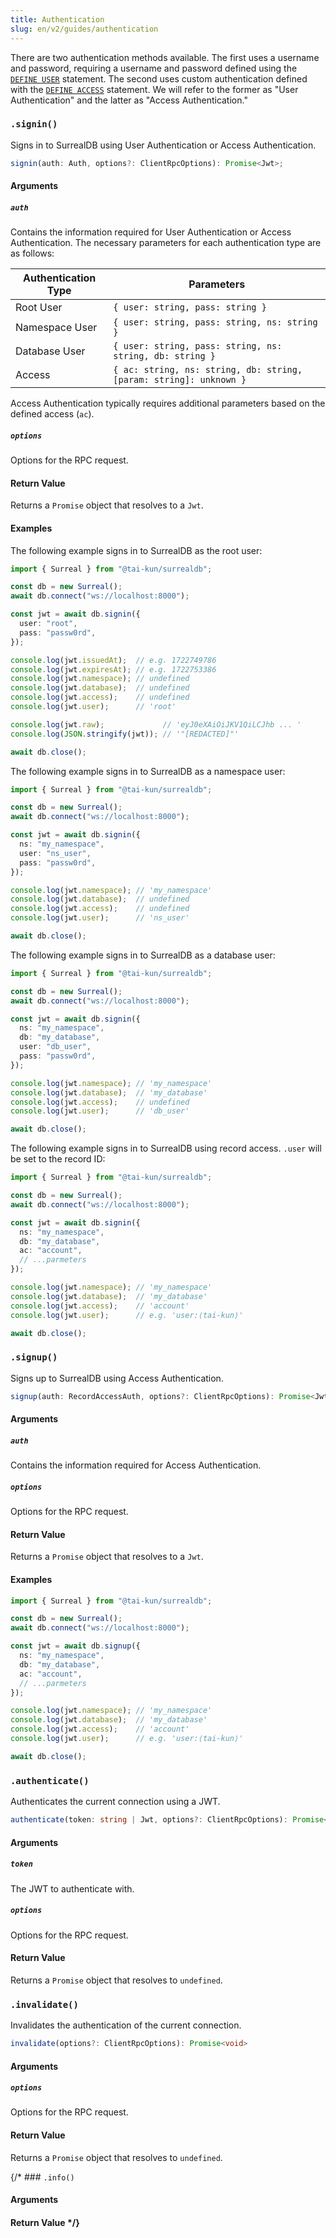 ```yaml
---
title: Authentication
slug: en/v2/guides/authentication
---
```



There are two authentication methods available.  The first uses a username and password, requiring a username and password defined using the [`DEFINE USER`](https://surrealdb.com/docs/surrealdb/surrealql/statements/define/user) statement. The second uses custom authentication defined with the [`DEFINE ACCESS`](https://surrealdb.com/docs/surrealdb/surrealql/statements/define/access) statement.  We will refer to the former as "User Authentication" and the latter as "Access Authentication."

### `.signin()` <Badge variant="instance" /><Badge variant="method" />

Signs in to SurrealDB using User Authentication or Access Authentication.

```ts
signin(auth: Auth, options?: ClientRpcOptions): Promise<Jwt>;
```

#### Arguments

##### `auth`

Contains the information required for User Authentication or Access Authentication.  The necessary parameters for each authentication type are as follows:

| Authentication Type | Parameters |
|---|---|
| Root User | `{ user: string, pass: string }` |
| Namespace User | `{ user: string, pass: string, ns: string }` |
| Database User | `{ user: string, pass: string, ns: string, db: string }` |
| Access | `{ ac: string, ns: string, db: string, [param: string]: unknown }` |

Access Authentication typically requires additional parameters based on the defined access (`ac`).

##### `options`

Options for the RPC request.

#### Return Value

Returns a `Promise` object that resolves to a `Jwt`.

#### Examples

The following example signs in to SurrealDB as the root user:

```ts
import { Surreal } from "@tai-kun/surrealdb";

const db = new Surreal();
await db.connect("ws://localhost:8000");

const jwt = await db.signin({
  user: "root",
  pass: "passw0rd",
});

console.log(jwt.issuedAt);  // e.g. 1722749786
console.log(jwt.expiresAt); // e.g. 1722753386
console.log(jwt.namespace); // undefined
console.log(jwt.database);  // undefined
console.log(jwt.access);    // undefined
console.log(jwt.user);      // 'root'

console.log(jwt.raw);             // 'eyJ0eXAiOiJKV1QiLCJhb ... '
console.log(JSON.stringify(jwt)); // '"[REDACTED]"'

await db.close();
```

The following example signs in to SurrealDB as a namespace user:

```ts
import { Surreal } from "@tai-kun/surrealdb";

const db = new Surreal();
await db.connect("ws://localhost:8000");

const jwt = await db.signin({
  ns: "my_namespace",
  user: "ns_user",
  pass: "passw0rd",
});

console.log(jwt.namespace); // 'my_namespace'
console.log(jwt.database);  // undefined
console.log(jwt.access);    // undefined
console.log(jwt.user);      // 'ns_user'

await db.close();
```

The following example signs in to SurrealDB as a database user:

```ts
import { Surreal } from "@tai-kun/surrealdb";

const db = new Surreal();
await db.connect("ws://localhost:8000");

const jwt = await db.signin({
  ns: "my_namespace",
  db: "my_database",
  user: "db_user",
  pass: "passw0rd",
});

console.log(jwt.namespace); // 'my_namespace'
console.log(jwt.database);  // 'my_database'
console.log(jwt.access);    // undefined
console.log(jwt.user);      // 'db_user'

await db.close();
```

The following example signs in to SurrealDB using record access.  `.user` will be set to the record ID:

```ts
import { Surreal } from "@tai-kun/surrealdb";

const db = new Surreal();
await db.connect("ws://localhost:8000");

const jwt = await db.signin({
  ns: "my_namespace",
  db: "my_database",
  ac: "account",
  // ...parmeters
});

console.log(jwt.namespace); // 'my_namespace'
console.log(jwt.database);  // 'my_database'
console.log(jwt.access);    // 'account'
console.log(jwt.user);      // e.g. 'user:⟨tai-kun⟩'

await db.close();
```

### `.signup()` <Badge variant="instance" /><Badge variant="method" />

Signs up to SurrealDB using Access Authentication.

```ts
signup(auth: RecordAccessAuth, options?: ClientRpcOptions): Promise<Jwt>;
```

#### Arguments

##### `auth`

Contains the information required for Access Authentication.

##### `options`

Options for the RPC request.

#### Return Value

Returns a `Promise` object that resolves to a `Jwt`.

#### Examples

```ts
import { Surreal } from "@tai-kun/surrealdb";

const db = new Surreal();
await db.connect("ws://localhost:8000");

const jwt = await db.signup({
  ns: "my_namespace",
  db: "my_database",
  ac: "account",
  // ...parmeters
});

console.log(jwt.namespace); // 'my_namespace'
console.log(jwt.database);  // 'my_database'
console.log(jwt.access);    // 'account'
console.log(jwt.user);      // e.g. 'user:⟨tai-kun⟩'

await db.close();
```

### `.authenticate()` <Badge variant="instance" /><Badge variant="method" />

Authenticates the current connection using a JWT.

```ts
authenticate(token: string | Jwt, options?: ClientRpcOptions): Promise<void>
```

#### Arguments

##### `token`

The JWT to authenticate with.

##### `options`

Options for the RPC request.

#### Return Value

Returns a `Promise` object that resolves to `undefined`.

### `.invalidate()` <Badge variant="instance" /><Badge variant="method" />

Invalidates the authentication of the current connection.

```ts
invalidate(options?: ClientRpcOptions): Promise<void>
```

#### Arguments

##### `options`

Options for the RPC request.

#### Return Value

Returns a `Promise` object that resolves to `undefined`.

{/* ### `.info()` <Badge variant="instance" /><Badge variant="method" />

#### Arguments

#### Return Value */}
